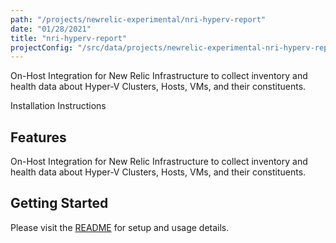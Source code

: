 ```yaml
---
path: "/projects/newrelic-experimental/nri-hyperv-report"
date: "01/28/2021"
title: "nri-hyperv-report"
projectConfig: "/src/data/projects/newrelic-experimental-nri-hyperv-report.json"
---
```


<!-- Imports must occur at the top of the file -->

On-Host Integration for New Relic Infrastructure to collect inventory and health data about Hyper-V Clusters, Hosts, VMs, and their constituents.

<Link to="https://github.com/newrelic-experimental/nri-hyperv-report">Installation Instructions</Link>

## Features

On-Host Integration for New Relic Infrastructure to collect inventory and health data about Hyper-V Clusters, Hosts, VMs, and their constituents.

## Getting Started

Please visit the [README](https://github.com/newrelic-experimental/nri-hyperv-report#readme) for setup and usage details.
